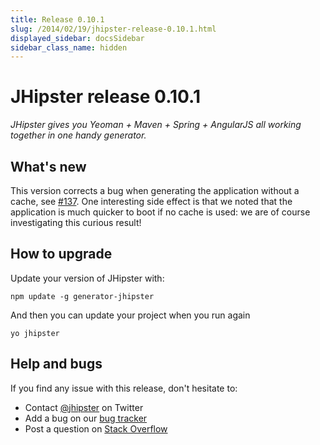```yaml
---
title: Release 0.10.1
slug: /2014/02/19/jhipster-release-0.10.1.html
displayed_sidebar: docsSidebar
sidebar_class_name: hidden
---
```


JHipster release 0.10.1
==================

*JHipster gives you Yeoman + Maven + Spring + AngularJS all working together in one handy generator.*

What's new
----------

This version corrects a bug when generating the application without a cache, see [#137](https://github.com/jhipster/generator-jhipster/issues/137).
One interesting side effect is that we noted that the application is much quicker to boot if no cache is used: we are of course investigating this curious result!

How to upgrade
------------

Update your version of JHipster with:

```
npm update -g generator-jhipster
```

And then you can update your project when you run again

```
yo jhipster
```

Help and bugs
--------------

If you find any issue with this release, don't hesitate to:

- Contact [@jhipster](https://twitter.com/jhipster) on Twitter
- Add a bug on our [bug tracker](https://github.com/jhipster/generator-jhipster/issues?state=open)
- Post a question on [Stack Overflow](http://stackoverflow.com/tags/jhipster/info)
